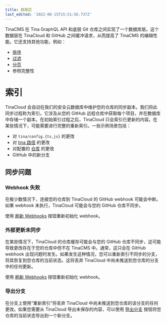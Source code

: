 ```yaml
---
title: 数据层
last_edited: '2022-06-15T15:51:56.737Z'
---
```


TinaCMS 在 Tina GraphQL API 和底层 Git 仓库之间实现了一个数据库层。这个数据层在 TinaCloud 和 GitHub 之间缓冲请求，从而提高了 TinaCMS 的编辑性能。它还支持其他功能，例如：

- [排序](/docs/graphql/queries/advanced/sorting/)
- [过滤](/docs/graphql/queries/advanced/filter-documents/)
- [分页](/docs/graphql/queries/advanced/pagination/)
- 参照完整性

# 索引

TinaCloud 会自动在我们的安全云数据库中维护您的仓库的同步副本。我们将此同步过程称为索引。它涉及从您的 GitHub 远程仓库中获取每个项目，并在数据库中存储一个副本。在初始索引过程之后，TinaCloud 只会索引已更新的内容。在某些情况下，可能需要进行完整的重新索引。一些示例场景包括：

- 对 `tina/config.{ts,js}` 的更改
- 对 [tina 路径](/docs/tina-cloud/dashboard/projects/#path-to-tina) 的更改
- 对配置的 [仓库](/docs/tina-cloud/dashboard/projects/#changing-the-repository) 的更改
- GitHub 中的新分支

## 同步问题

### Webhook 失败

在极少数情况下，连接您的仓库到 TinaCloud 的 GitHub webhook 可能会中断。如果 webhook 未执行，TinaCloud 可能会与您的 GitHub 仓库不同步。

使用 [刷新 Webhooks](/docs/tina-cloud/dashboard/projects/#refresh-webhooks) 按钮重新初始化 webhook。

### 外部更新未同步

在某些情况下，TinaCloud 的仓库缓存可能会与您的 GitHub 仓库不同步，这可能导致更改存在于您的仓库中但不在 TinaCMS 中。通常，这只会在 GitHub webhook 出现问题时发生。如果发生这种情况，您可以重新索引不同步的分支，将其恢复到您仓库的当前状态。这将丢弃 TinaCloud 中尚未推送到您仓库的分支中的任何更新。

使用 [刷新 Webhooks](/docs/tina-cloud/dashboard/projects/#refresh-webhooks) 按钮重新初始化 webhook。

### 导出分支

在分支上使用“重新索引”将丢弃 TinaCloud 中尚未推送到您仓库的该分支的任何更改。如果您需要从 TinaCloud 导出未保存的内容，可以使用 [导出分支](/docs/tina-cloud/dashboard/projects/#export-branch) 按钮将您仓库的当前状态导出到一个新分支。